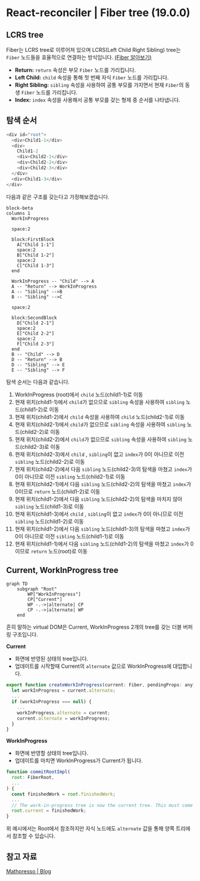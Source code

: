 # React-reconciler | Fiber tree (19.0.0)

## LCRS tree
Fiber는 LCRS tree로 이루어져 있으며 LCRS(Left Child Right Sibling) tree는 `Fiber` 노드들을 효율적으로 연결하는 방식입니다. [(Fiber 알아보기)](/blog/react/reconciler-fiber)

- **Return:** `return` 속성은 부모 `Fiber` 노드를 가리킵니다.
- **Left Child:** `child` 속성을 통해 첫 번째 자식 `Fiber` 노드를 가리킵니다.
- **Right Sibling:** `sibling` 속성을 사용하여 공통 부모를 가지면서 현재 `Fiber`의 동생 `Fiber` 노드를 가리킵니다.
- **Index:** `index` 속성을 사용해서 공통 부모를 갖는 형제 중 순서를 나타냅니다.


## 탐색 순서
```js filename="index.html"
<div id="root">
  <div>Child1-1</div>
  <div>
    Child1-2
    <div>Child2-1</div>
    <div>Child2-2</div>
    <div>Child2-3</div>
  </div>
  <div>Child1-3</div>
</div>
```
다음과 같은 구조를 갖는다고 가정해보겠습니다.

```mermaid
block-beta
columns 1
  WorkInProgress
  
  space:2
  
  block:FirstBlock
    A["Child 1-1"]
    space:2
    B["Child 1-2"]
    space:2
    C["Child 1-3"]
  end

  WorkInProgress -- "Child" --> A
  A -- "Return" --> WorkInProgress
  A -- "Sibling" -->B
  B -- "Sibling" -->C

  space:2

  block:SecondBlock
    D["Child 2-1"]
    space:2
    E["Child 2-2"]
    space:2
    F["Child 2-3"]
  end
  B -- "Child" --> D
  D -- "Return" --> B
  D -- "Sibling" --> E
  E -- "Sibling" --> F
```
탐색 순서는 다음과 같습니다.
1. WorkInProgress (root)에서 `child` 노드(child1-1)로 이동
2. 현재 위치(child1-1)에서 `child`가 없으므로 `sibling` 속성을 사용하여 `sibling` 노드(child1-2)로 이동
3. 현재 위치(child1-2)에서 `child` 속성을 사용하여 `child` 노드(child2-1)로 이동
4. 현재 위치(child2-1)에서 `child`가 없으므로 `sibling` 속성을 사용하여 `sibling` 노드(child2-2)로 이동
5. 현재 위치(child2-2)에서 `child`가 없으므로 `sibling` 속성을 사용하여 `sibling` 노드(child2-3)로 이동
6. 현재 위치(child2-3)에서 `child` , `sibling`이 없고 `index`가 0이 아니므로 이전 `sibling` 노드(child2-2)로 이동
7. 현재 위치(child2-2)에서 다음 `sibling` 노드(child2-3)의 탐색을 마쳤고 `index`가 0이 아니므로 이전 `sibling` 노드(child2-1)로 이동
8. 현재 위치(child2-1)에서 다음 `sibling` 노드(child2-2)의 탐색을 마쳤고 `index`가 0이므로 `return` 노드(child1-2)로 이동
9. 현재 위치(child1-2)에서 다음 `sibling` 노드(child2-2)의 탐색을 마치지 않아 `sibling` 노드(child1-3)로 이동
10. 현재 위치(child1-3)에서 `child` , `sibling`이 없고 `index`가 0이 아니므로 이전 `sibling` 노드(child1-2)로 이동
11. 현재 위치(child1-2)에서 다음 `sibling` 노드(child1-3)의 탐색을 마쳤고 `index`가 0이 아니므로 이전 `sibling` 노드(child1-1)로 이동
12. 현재 위치(child1-1)에서 다음 `sibling` 노드(child1-2)의 탐색을 마쳤고 `index`가 0이므로 `return` 노드(root)로 이동


## Current, WorkInProgress tree

```mermaid
graph TD
    subgraph "Root"
        WP["WorkInProgress"]
        CP["Current"]
        WP -.->|alternate| CP
        CP -.->|alternate| WP
    end
```
흔히 말하는 virtual DOM은 Current, WorkInProgress 2개의 tree를 갖는 더블 버퍼링 구조입니다.

**Current**
- 화면에 반영된 상태의 tree입니다.
- 업데이트를 시작할때 Current의 `alternate` 값으로 WorkInProgress에 대입합니다.
```js filename="react/packages/react-reconciler/src/ReactFiber.js" /current.alternate/"
export function createWorkInProgress(current: Fiber, pendingProps: any): Fiber {
  let workInProgress = current.alternate;
  ...
  if (workInProgress === null) {
    ...
    workInProgress.alternate = current;
    current.alternate = workInProgress;
  }
}
```

**WorkInProgress**
- 화면에 반영할 상태의 tree입니다.
- 업데이트를 마치면 WorkInProgress가 Current가 됩니다.
```js filename="react/packages/react-reconciler/src/ReactFiberWorkLoop.js" /{7,8}/"
function commitRootImpl(
  root: FiberRoot,
  ...
) {
  const finishedWork = root.finishedWork;
  ...
  // The work-in-progress tree is now the current tree. This must come after
  root.current = finishedWork;
}
```

위 예시에서는 Root에서 참조하지만 자식 노드에도 `alternate` 값을 통해 양쪽 트리에서 참조할 수 있습니다.

## 참고 자료
[Mathpresso | Blog](https://blog.mathpresso.com/react-deep-dive-fiber-88860f6edbd0)